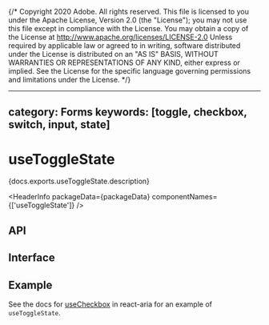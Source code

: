 {/* Copyright 2020 Adobe. All rights reserved.
This file is licensed to you under the Apache License, Version 2.0 (the "License");
you may not use this file except in compliance with the License. You may obtain a copy
of the License at http://www.apache.org/licenses/LICENSE-2.0
Unless required by applicable law or agreed to in writing, software distributed under
the License is distributed on an "AS IS" BASIS, WITHOUT WARRANTIES OR REPRESENTATIONS
OF ANY KIND, either express or implied. See the License for the specific language
governing permissions and limitations under the License. */}



---
category: Forms
keywords: [toggle, checkbox, switch, input, state]
---

# useToggleState

<PageDescription>{docs.exports.useToggleState.description}</PageDescription>

<HeaderInfo
  packageData={packageData}
  componentNames={['useToggleState']} />

## API

<FunctionAPI function={docs.exports.useToggleState} links={docs.links} />

## Interface

<ClassAPI links={docs.links} class={docs.links[docs.exports.useToggleState.return.id]} />

## Example

See the docs for [useCheckbox](/react-aria/useCheckbox.html) in react-aria for an example of `useToggleState`.
